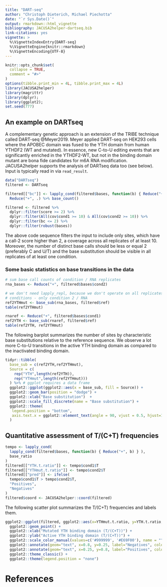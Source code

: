 ```yaml
---
title: "DART-seq"
author: "Christoph Dieterich, Michael Piechotta"
date: "`r Sys.Date()`"
output: rmarkdown::html_vignette
bibliography: JACUSA2helper-dartseq.bib
link-citations: yes
vignette: >
  %\VignetteIndexEntry{DART-seq}
  %\VignetteEngine{knitr::rmarkdown}
  %\VignetteEncoding{UTF-8}
---
```


```r
knitr::opts_chunk$set(
  collapse = TRUE,
  comment = "#>"
)
options(tibble.print_min = 4L, tibble.print_max = 4L)
library(JACUSA2helper)
library(magrittr)
library(dplyr);
library(ggplot2);
set.seed(777)
```

## An example on DARTseq

A complementary genetic approach is an extension of the TRIBE technique called DART-seq @Meyer2019.
Meyer applied DART-seq on HEK293 cells where the APOBEC domain was fused to the YTH domain from human YTHDF2 (WT and mutated).
In essence, new C-to-U editing events that are significantly enriched in the YTHDF2-WT, but not in the binding domain mutant are bona fide candidates for m6A RNA modification.
JACUSA2helper supports the analysis of DARTseq data too (see below). Input is typically read in via `read_result`.

```r
data("DARTseq")
filtered <- DARTseq

filtered[["bc"]] <- lapply_cond(filtered$bases, function(b) { Reduce("+", b) } ) %>% 
  Reduce("+", .) %>% base_count()

filtered <- filtered %>%
  dplyr::filter(score >= 2) %>%
  dplyr::filter(All(cov$cond1 >= 10) & All(cov$cond2 >= 10)) %>%
  dplyr::filter(bc <= 2) %>%
  dplyr::filter(robust(bases))
```
The above code sequence filters the input to include only sites, which have a call-2 score higher than 2, a coverage across all replicates of at least 10.
Moreover, the number of distinct base calls should be less or equal 2 (preferably C and U/T) and the base substitution should be visible in all replicates
of at least one condition.

### Some basic statistics on base transitions in the data

```r
# sum base call counts of condition / RNA replicates
rna_bases <- Reduce("+", filtered$bases$cond2)

# we don't need lapply_repl, because we don't operate on all replicates from all
# conditions - only condition 2 / RNA
ref2YTHmut <- base_sub(rna_bases, filtered$ref)
table(ref2YTHmut)
```

```r
rnaref <- Reduce("+", filtered$bases$cond1)
ref2YTH <- base_sub(rnaref, filtered$ref)
table(ref2YTH, ref2YTHmut)
```
The following barplot summarizes the number of sites by characteristic base substitutions relative to the reference sequence.
We observe a lot more C-to-U transitions in the active YTH binding domain as compared to the inactivated binding domain.

```r
tidyr::tibble(
  base_sub = c(ref2YTH,ref2YTHmut), 
  Source = c(
    rep("YTH",length(ref2YTH)),
    rep("YTHmut",length(ref2YTHmut)))
  ) %>% # ggplot requires a data frame
  ggplot2::ggplot(ggplot2::aes(x = base_sub, fill = Source)) +
  ggplot2::geom_bar(position = "dodge") + 
  ggplot2::xlab("Base substitution")  +
  ggplot2::scale_fill_discrete(name = "Base substitution") +
  ggplot2::theme(
   legend.position = "bottom", 
   axis.text.x = ggplot2::element_text(angle = 90, vjust = 0.5, hjust=1)
  )
```

## Quantitative assessment of T/(C+T) frequencies

```r
tempo <- lapply_cond(
  lapply_cond(filtered$bases, function(b) { Reduce("+", b) } ),
  base_ratio
)
filtered[["YTH.t.ratio"]] <- tempo$cond1$T
filtered[["YTHmut.t.ratio"]] <- tempo$cond2$T
filtered[["pred"]] <- ifelse(
  tempo$cond1$T > tempo$cond2$T, 
  "Positives", 
  "Negatives"
)
filtered$coord <- JACUSA2helper::coord(filtered)
```

The following scatter plot summarizes the T/(C+T) frequencies and labels them.

```r
ggplot2::ggplot(filtered, ggplot2::aes(x=YTHmut.t.ratio, y=YTH.t.ratio,color=pred)) + 
  ggplot2::geom_point() + 
  ggplot2::xlab("Mutated YTH binding domain (T/(C+T))") + 
  ggplot2::ylab("Active YTH binding domain (T/(C+T))") + 
  ggplot2::scale_color_manual(values=c('#999999', '#E69F00'), name = "") +
  ggplot2::annotate(geom="text", x=0.8, y=0.25, label="Negatives", color="#999999", size=6) + 
  ggplot2::annotate(geom="text", x=0.25, y=0.8, label="Positives", color="#E69F00", size=6) + 
  ggplot2::theme_classic() +
  ggplot2::theme(legend.position = "none")
```

# References

